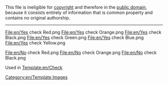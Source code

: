 This file is ineligible for [http://en.wikipedia.org/wiki/Copyrights copyright] and therefore in the [http://en.wikipedia.org/wiki/Public_domain public domain], because it consists entirely of information that is common property and contains no original authorship.

----



<gallery widths=60px heights=60px perrow=7 caption="Yes check">
File:en/Yes check Red.png
File:en/Yes check Orange.png
File:en/Yes check Black.png
File:en/Yes check Green.png
File:en/Yes check Blue.png
File:en/Yes check Yellow.png
</gallery>

<gallery widths=60px heights=60px perrow=7 caption="No check">
File:en/No check Red.png
File:en/No check Orange.png
File:en/No check Black.png
</gallery>


Used in [[Template:en/Check]]


[[Category:en/Template Images]]